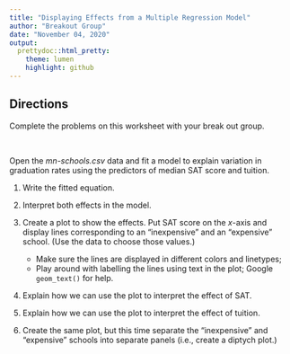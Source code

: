 ```yaml
---
title: "Displaying Effects from a Multiple Regression Model"
author: "Breakout Group"
date: "November 04, 2020"
output:
  prettydoc::html_pretty:
    theme: lumen
    highlight: github
---
```


<script type="text/javascript" async
  src="https://cdnjs.cloudflare.com/ajax/libs/mathjax/2.7.5/MathJax.js?config=TeX-MML-AM_CHTML">
</script>

## Directions

Complete the problems on this worksheet with your break out group.


<br />

Open the *mn-schools.csv* data and fit a model to explain variation in graduation rates using the predictors of median SAT score and tuition.


1. Write the fitted equation.

2. Interpret both effects in the model.

3. Create a plot to show the effects. Put SAT score on the *x*-axis and display lines corresponding to an "inexpensive" and an "expensive" school. (Use the data to choose those values.)
    - Make sure the lines are displayed in different colors and linetypes;
    - Play around with labelling the lines using text in the plot; Google `geom_text()` for help.


4. Explain how we can use the plot to interpret the effect of SAT.

5. Explain how we can use the plot to interpret the effect of tuition.

6. Create the same plot, but this time separate the "inexpensive" and "expensive" schools into separate panels (i.e., create a diptych plot.)



